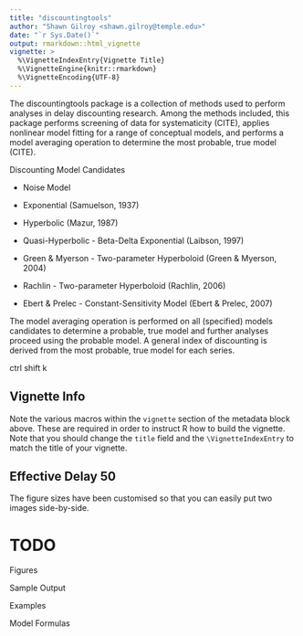 ```yaml
---
title: "discountingtools"
author: "Shawn Gilroy <shawn.gilroy@temple.edu>"
date: "`r Sys.Date()`"
output: rmarkdown::html_vignette
vignette: >
  %\VignetteIndexEntry{Vignette Title}
  %\VignetteEngine{knitr::rmarkdown}
  %\VignetteEncoding{UTF-8}
---
```


The discountingtools package is a collection of methods used to perform analyses in delay discounting research.  Among the methods included, this package performs screening of data for systematicity (CITE), applies nonlinear model fitting for a range of conceptual models, and performs a model averaging operation to determine the most probable, true model (CITE).

Discounting Model Candidates

* Noise Model

* Exponential (Samuelson, 1937)

* Hyperbolic (Mazur, 1987)

* Quasi-Hyperbolic - Beta-Delta Exponential (Laibson, 1997)

* Green & Myerson - Two-parameter Hyperboloid (Green & Myerson, 2004)

* Rachlin - Two-parameter Hyperboloid (Rachlin, 2006)

* Ebert & Prelec - Constant-Sensitivity Model (Ebert & Prelec, 2007)

The model averaging operation is performed on all (specified) models candidates to determine a probable, true model and further analyses proceed using the probable model.  A general index of discounting is derived from the most probable, true model for each series.

ctrl shift k

## Vignette Info

Note the various macros within the `vignette` section of the metadata block above. These are required in order to instruct R how to build the vignette. Note that you should change the `title` field and the `\VignetteIndexEntry` to match the title of your vignette.

## Effective Delay 50

The figure sizes have been customised so that you can easily put two images side-by-side. 

# TODO

Figures

Sample Output

Examples

Model Formulas
